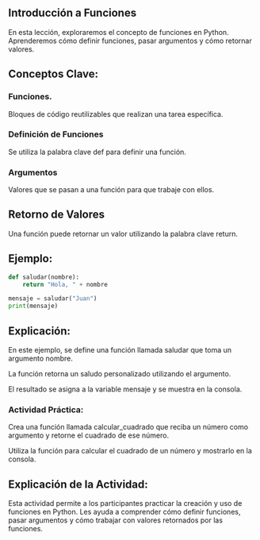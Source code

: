 ## Introducción a Funciones

En esta lección, exploraremos el concepto de funciones en Python. Aprenderemos cómo definir funciones, pasar argumentos y cómo retornar valores.

## Conceptos Clave:

### Funciones.

Bloques de código reutilizables que realizan una tarea específica.

### Definición de Funciones

Se utiliza la palabra clave def para definir una función.

### Argumentos

Valores que se pasan a una función para que trabaje con ellos.

## Retorno de Valores

Una función puede retornar un valor utilizando la palabra clave return.

## Ejemplo:

```python
def saludar(nombre):
    return "Hola, " + nombre

mensaje = saludar("Juan")
print(mensaje)
```

## Explicación:

En este ejemplo, se define una función llamada saludar que toma un argumento nombre.

La función retorna un saludo personalizado utilizando el argumento.

El resultado se asigna a la variable mensaje y se muestra en la consola.

:::{.callout-important}

### Actividad Práctica:

Crea una función llamada calcular_cuadrado que reciba un número como argumento y retorne el cuadrado de ese número.

Utiliza la función para calcular el cuadrado de un número y mostrarlo en la consola.
:::

## Explicación de la Actividad:

Esta actividad permite a los participantes practicar la creación y uso de funciones en Python. Les ayuda a comprender cómo definir funciones, pasar argumentos y cómo trabajar con valores retornados por las funciones.

